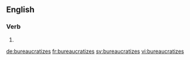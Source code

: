 
==English==

===Verb===
{{head|en}}

# {{en-third-person singular of|bureaucratize}}

[[de:bureaucratizes]]
[[fr:bureaucratizes]]
[[sv:bureaucratizes]]
[[vi:bureaucratizes]]